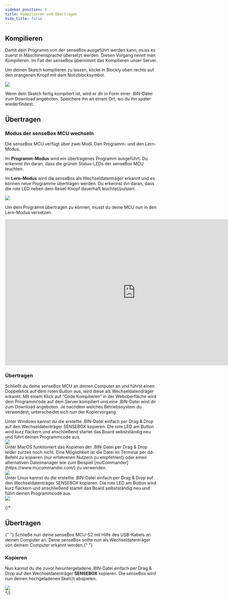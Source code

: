 ```yaml
---
sidebar_position: 4
title: Kompilieren und Übertragen
hide_title: false
---
```




## Kompilieren

Damit dein Programm von der senseBox ausgeführt werden kann, muss es zuerst in Maschinensprache übersetzt werden. Diesen Vorgang nennt man _Kompilieren_. Im Fall der senseBox übernimmt das Kompilieren unser Server.

Um deinen Sketch kompilieren zu lassen, klicke in Blockly oben rechts auf den orangenen Knopf mit dem Notizblocksymbol.

![](/img/blockly-bilder/kompilieren/kompilieren.png)

Wenn dein Sketch fertig kompiliert ist, wird er dir in Form einer .BIN-Datei zum Download angeboten. Speichere ihn an einem Ort, wo du ihn später wiederfindest.

## Übertragen 


### Modus der senseBox MCU wechseln
Die senseBox MCU verfügt über zwei Modi. Den Programm- und den Lern-Modus. 

Im **Programm-Modus** wird ein übertragenes Programm ausgeführt. Du erkennst ihn daran, dass die grünen Status-LEDs der senseBox MCU leuchten.

Im **Lern-Modus** wird die senseBox als Wechseldatenträger erkannt und es können neue Programme übertragen werden. Du erkennst ihn daran, dass die rote LED neben dem Reset-Knopf dauerhaft leuchtet/pulsiert.

![](/img/mcu/mcu-modus.png)

Um dein Programm übertragen zu können, musst du deine MCU nun in den Lern-Modus versetzen. 
<div className="flex justify-center">
<iframe width="853" height="480" src="https://www.youtube.com/embed/jzlOJ7Zuqqw" frameborder="0" allow="accelerometer; autoplay; encrypted-media; gyroscope; picture-in-picture" allowfullscreen></iframe>
</div>

### Übertragen 
Schließt du deine senseBox MCU an deinen Computer an und führst einen Doppelklick auf dem roten Button aus, wird diese als Wechseldatendräger erkannt. Mit einem Klick auf “Code Kompilieren” in der Weboberfläche wird dein Programmcode auf dem Server kompiliert und eine .BIN-Datei wird dir zum Download angeboten. Je nachdem welches Betriebssystem du verwendest, unterscheidet sich nun der Kopiervorgang.

<Tabs>
    <TabItem value="windows" label="Windows">
    Unter Windows kannst du die erstellte .BIN-Datei einfach per Drag & Drop auf den Wechseldatenträger SENSEBOX kopieren. Die rote LED am Button wird kurz flackern und anschließend startet das Board selbstständig neu und führt deinen Programmcode aus.
    <div className="flex justify-center">
        <img src={copyToMCUGif} />
    </div>
    </TabItem>
    <TabItem value="macos" label="MacOS">
    Unter MacOS funktioniert das Kopieren der .BIN-Datei per Drag & Drop leider zurzeit noch nicht. Eine Möglichkeit ist die Datei im Terminal per dd-Befehl zu kopieren (nur erfahrenen Nutzern zu empfehlen!) oder einen alternativen Dateimanager wie zum Beispiel [muCommander](https://www.mucommander.com/) zu verwenden.
    <div className="flex justify-center">
        <img src={copyToMCUGifMac} />
    </div>
    </TabItem>
    <TabItem value="linux" label="Linux">
    Unter Linux kannst du die erstellte .BIN-Datei einfach per Drag & Drop auf den Wechseldatenträger SENSEBOX kopieren. Die rote LED am Button wird kurz flackern und anschließend startet das Board selbstständig neu und führt deinen Programmcode aus.
    <div className="flex justify-center">
        <img src={copyToMCUGif} />
    </div>
    </TabItem>
</Tabs>


{/* <div>
  <h2> Übertragen </h2>
  <p>
    {" "}
    Schließe nun deine senseBox MCU-S2 mit Hilfe des USB-Kabels an deinen Computer
    an. Deine senseBox sollte nun als Wechseldatenträger von deinem Computer erkannt
    werden.{" "}
  </p>
  <h3> Kopieren </h3>
  <p>
    Nun kannst du die zuvor heruntergeladene .BIN-Datei einfach per Drag & Drop
    auf den Wechseldatenträger <b>SENSEBOX</b> kopieren. Die senseBox wird nun
    deinen hochgeladenen Sketch abspielen.
  </p>


  <img src="/img/blockly-bilder/kompilieren/copy_to_mcu.gif" />
</div>
 */}
